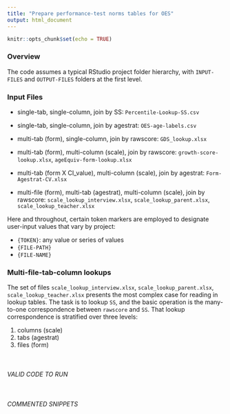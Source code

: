 ```yaml
---
title: "Prepare performance-test norms tables for OES"
output: html_document
---
```


```r
knitr::opts_chunk$set(echo = TRUE)
```

### Overview  


The code assumes a typical RStudio project folder hierarchy, with `INPUT-FILES` and `OUTPUT-FILES` folders at the first level.

### Input Files

* single-tab, single-column, join by SS: `Percentile-Lookup-SS.csv` 
* single-tab, single-column, join by agestrat: `OES-age-labels.csv`

* multi-tab (form), single-column, join by rawscore: `GDS_lookup.xlsx`
* multi-tab (form), multi-column (scale), join by rawscore: `growth-score-lookup.xlsx`, `ageEquiv-form-lookup.xlsx`
* multi-tab (form X CI_value), multi-column (scale), join by agestrat: `Form-Agestrat-CV.xlsx`

* multi-file (form), multi-tab (agestrat), multi-column (scale), join by rawscore: `scale_lookup_interview.xlsx`, `scale_lookup_parent.xlsx`, `scale_lookup_teacher.xlsx`


Here and throughout, certain token markers are employed to designate user-input values that vary by project:  

* `{TOKEN}`: any value or series of values  
* `{FILE-PATH}`  
* `{FILE-NAME}` 

### Multi-file-tab-column lookups
The set of files `scale_lookup_interview.xlsx`, `scale_lookup_parent.xlsx`, `scale_lookup_teacher.xlsx` presents the most complex case for reading in lookup tables. The task is to lookup `SS`, and the basic operation is the many-to-one correspondence between `rawscore` and `SS`. That lookup correspondence is stratified over three levels:

1. columns (scale)
2. tabs (agestrat)
3. files (form)

<br>



###### VALID CODE TO RUN

```r
```

###### COMMENTED SNIPPETS

```r
```
